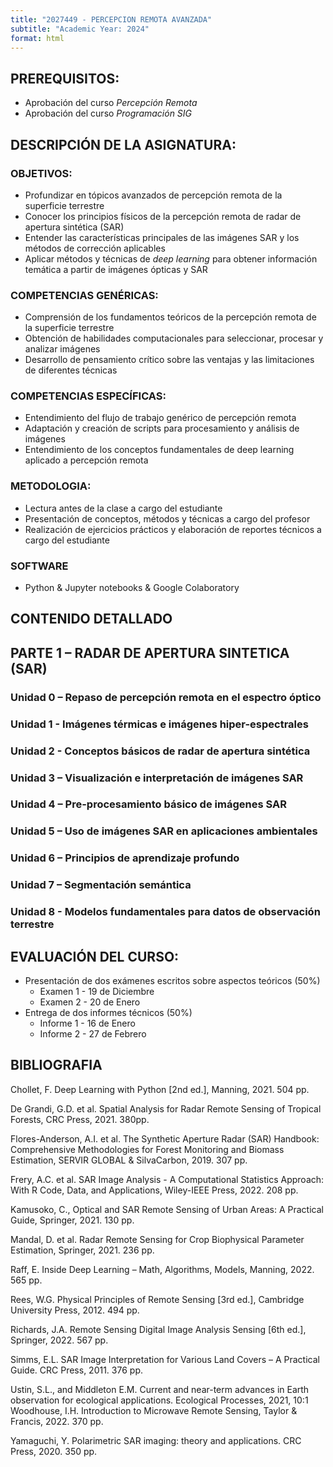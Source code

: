 ```yaml
---
title: "2027449 - PERCEPCION REMOTA AVANZADA"
subtitle: "Academic Year: 2024"
format: html
---
```

## PREREQUISITOS:
- Aprobación del curso *Percepción Remota*
- Aprobación del curso *Programación SIG*

## DESCRIPCIÓN DE LA ASIGNATURA:
::: {.callout-important collapse=false}
### OBJETIVOS:
-	Profundizar en tópicos avanzados  de percepción remota de la superficie terrestre 
-	Conocer los principios físicos de la percepción remota de radar de apertura sintética (SAR)
-	Entender las características principales de las imágenes SAR y los métodos de corrección aplicables
-	Aplicar métodos y técnicas de *deep learning* para obtener información temática a partir de imágenes ópticas y SAR

### COMPETENCIAS GENÉRICAS: 
-	Comprensión de los fundamentos teóricos de la percepción remota de la superficie terrestre
-	Obtención de habilidades computacionales para seleccionar, procesar y analizar imágenes
-	Desarrollo de pensamiento crítico sobre las ventajas y las limitaciones de diferentes técnicas

### COMPETENCIAS ESPECÍFICAS:
- Entendimiento del flujo de trabajo genérico  de percepción remota
- Adaptación y creación de scripts para  procesamiento y análisis de imágenes
-	Entendimiento de los conceptos fundamentales de deep learning aplicado a percepción remota

### METODOLOGIA:
-	Lectura antes de la clase a cargo del estudiante
- Presentación de conceptos, métodos y técnicas a cargo del profesor
-	Realización de ejercicios prácticos y elaboración de reportes técnicos a cargo  del estudiante

### SOFTWARE
-   Python & Jupyter notebooks & Google Colaboratory
:::


## CONTENIDO DETALLADO 

::: {.callout-important collapse=true}

## PARTE 1 – RADAR DE APERTURA SINTETICA (SAR)

### Unidad 0 –   Repaso de percepción remota en el espectro óptico

### Unidad 1 -  Imágenes térmicas e imágenes hiper-espectrales

### Unidad 2 - Conceptos básicos de radar de apertura sintética

### Unidad 3 – Visualización e interpretación de imágenes SAR 

### Unidad 4 – Pre-procesamiento básico de imágenes SAR 

### Unidad 5 –  Uso de imágenes SAR en aplicaciones ambientales

### Unidad 6 – Principios de aprendizaje profundo 

### Unidad 7 – Segmentación semántica

### Unidad 8 - Modelos fundamentales para datos de observación terrestre
:::


## EVALUACIÓN DEL CURSO: 

::: {.callout-important collapse=false}

-	Presentación de dos exámenes escritos sobre aspectos teóricos (50%)
    - Examen 1 - 19 de Diciembre
    - Examen 2 - 20 de Enero
-	Entrega de dos informes técnicos  (50%)
    - Informe 1 - 16 de Enero
    - Informe 2 - 27 de Febrero

:::

## BIBLIOGRAFIA

::: {.callout-important collapse=true}

Chollet, F. Deep Learning with Python [2nd ed.],  Manning, 2021. 504 pp.

De Grandi, G.D. et al. Spatial Analysis for Radar Remote Sensing of Tropical Forests, CRC Press, 2021. 380pp.

Flores-Anderson, A.I. et al. The Synthetic Aperture Radar (SAR) Handbook: Comprehensive Methodologies for Forest Monitoring and Biomass Estimation,  SERVIR GLOBAL & SilvaCarbon, 2019. 307 pp.

Frery, A.C. et al. SAR Image Analysis - A Computational Statistics Approach: With R Code, Data, and Applications, Wiley-IEEE Press, 2022. 208 pp.

Kamusoko, C., Optical and SAR Remote Sensing of Urban Areas: A Practical Guide, Springer, 2021. 130 pp.

Mandal, D. et al. Radar Remote Sensing for Crop Biophysical Parameter Estimation, Springer, 2021. 236 pp.

Raff, E. Inside Deep Learning – Math, Algorithms, Models,  Manning, 2022. 565 pp.

Rees, W.G. Physical Principles of Remote Sensing [3rd ed.],  Cambridge University Press, 2012. 494 pp.

Richards, J.A. Remote Sensing Digital Image Analysis Sensing [6th ed.], Springer, 2022. 567 pp.

Simms, E.L. SAR Image Interpretation for Various Land Covers – A Practical Guide. CRC Press, 2011. 376 pp. 

Ustin, S.L., and Middleton E.M. Current and near-term advances in Earth observation for ecological applications. Ecological Processes, 2021, 10:1 
Woodhouse, I.H. Introduction to Microwave Remote Sensing, Taylor & Francis, 2022. 370 pp. 

Yamaguchi, Y. Polarimetric SAR imaging: theory and applications. CRC Press, 2020. 350 pp.

:::
